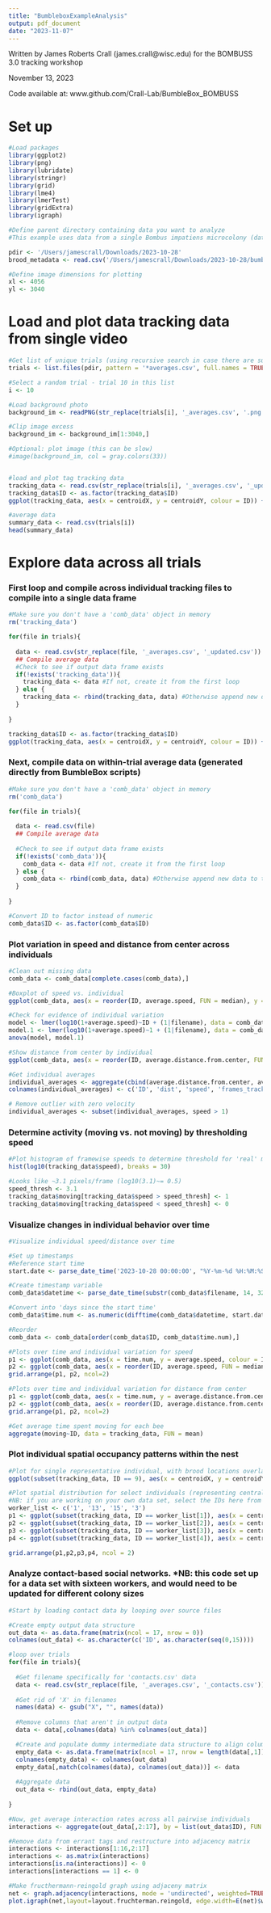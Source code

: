 ```yaml
---
title: "BumbleboxExampleAnalysis"
output: pdf_document
date: "2023-11-07"
---
```


Written by James Roberts Crall (james.crall@wisc.edu) for the BOMBUSS 3.0 tracking workshop

November 13, 2023

Code available at: www.github.com/Crall-Lab/BumbleBox_BOMBUSS

# Set up
```r
#Load packages
library(ggplot2)
library(png)
library(lubridate)
library(stringr)
library(grid)
library(lme4)
library(lmerTest)
library(gridExtra)
library(igraph)

#Define parent directory containing data you want to analyze
#This example uses data from a single Bombus impatiens microcolony (data will be provided to workshop participants)

pdir <- '/Users/jamescrall/Downloads/2023-10-28'
brood_metadata <- read.csv('/Users/jamescrall/Downloads/2023-10-28/bumblebox-01-10-28-nest_image.csv')

#Define image dimensions for plotting
xl <- 4056
yl <- 3040
```

# Load and plot data tracking data from single video
```r

#Get list of unique trials (using recursive search in case there are subfolders)
trials <- list.files(pdir, pattern = '*averages.csv', full.names = TRUE, recursive = TRUE)

#Select a random trial - trial 10 in this list
i <- 10

#Load background photo
background_im <- readPNG(str_replace(trials[i], '_averages.csv', '.png'))

#Clip image excess
background_im <- background_im[1:3040,]

#Optional: plot image (this can be slow)
#image(background_im, col = gray.colors(33))


#load and plot tag tracking data
tracking_data <- read.csv(str_replace(trials[i], '_averages.csv', '_updated.csv'))
tracking_data$ID <- as.factor(tracking_data$ID)
ggplot(tracking_data, aes(x = centroidX, y = centroidY, colour = ID)) + geom_point()+xlim(c(0,xl)) + ylim(c(0,yl))

#average data
summary_data <- read.csv(trials[i])
head(summary_data)
```



# Explore data across all trials

### First loop and compile across individual tracking files to compile into a single data frame
```r
#Make sure you don't have a 'comb_data' object in memory
rm('tracking_data')

for(file in trials){
  
  data <- read.csv(str_replace(file, '_averages.csv', '_updated.csv'))
  ## Compile average data
  #Check to see if output data frame exists
  if(!exists('tracking_data')){
    tracking_data <- data #If not, create it from the first loop
  } else {
    tracking_data <- rbind(tracking_data, data) #Otherwise append new data to the end
  }
  
}

tracking_data$ID <- as.factor(tracking_data$ID)
ggplot(tracking_data, aes(x = centroidX, y = centroidY, colour = ID)) + geom_point(alpha = 0.3, cex = 0.4)+xlim(c(0,xl)) + ylim(c(0,yl))

```
### Next, compile data on within-trial average data (generated directly from BumbleBox scripts)
```r

#Make sure you don't have a 'comb_data' object in memory
rm('comb_data')

for(file in trials){
  
  data <- read.csv(file)
  ## Compile average data
  
  #Check to see if output data frame exists
  if(!exists('comb_data')){
    comb_data <- data #If not, create it from the first loop
  } else {
    comb_data <- rbind(comb_data, data) #Otherwise append new data to the end
  }
  
}

#Convert ID to factor instead of numeric
comb_data$ID <- as.factor(comb_data$ID)
```

### Plot variation in speed and distance from center across individuals
```r

#Clean out missing data
comb_data <- comb_data[complete.cases(comb_data),]

#Boxplot of speed vs. individual
ggplot(comb_data, aes(x = reorder(ID, average.speed, FUN = median), y = log10(average.speed)))+geom_boxplot()

#Check for evidence of individual variation
model <- lmer(log10(1+average.speed)~ID + (1|filename), data = comb_data)
model.1 <- lmer(log10(1+average.speed)~1 + (1|filename), data = comb_data)
anova(model, model.1)

#Show distance from center by individual
ggplot(comb_data, aes(x = reorder(ID, average.distance.from.center, FUN = median), y = average.distance.from.center))+geom_boxplot()

#Get individual averages
individual_averages <- aggregate(cbind(average.distance.from.center, average.speed, frames.tracked.in.video)~ID, data = comb_data, FUN = median)
colnames(individual_averages) <- c('ID', 'dist', 'speed', 'frames_tracked')

# Remove outlier with zero velocity
individual_averages <- subset(individual_averages, speed > 1)

```
### Determine activity (moving vs. not moving) by thresholding speed
```r
#Plot histogram of framewise speeds to determine threshold for 'real' movement
hist(log10(tracking_data$speed), breaks = 30)

#Looks like ~3.1 pixels/frame (log10(3.1)~= 0.5)
speed_thresh <- 3.1
tracking_data$moving[tracking_data$speed > speed_thresh] <- 1
tracking_data$moving[tracking_data$speed < speed_thresh] <- 0

```

### Visualize changes in individual behavior over time
```r
#Visualize individual speed/distance over time

#Set up timestamps
#Reference start time
start.date <- parse_date_time('2023-10-28 00:00:00', "%Y-%m-%d %H:%M:%S")

#Create timestamp variable
comb_data$datetime <- parse_date_time(substr(comb_data$filename, 14, 32), "%Y-%m-%d_%H-%M-%S")

#Convert into 'days since the start time'
comb_data$time.num <- as.numeric(difftime(comb_data$datetime, start.date, units = 'days'))

#Reorder
comb_data <- comb_data[order(comb_data$ID, comb_data$time.num),]

#Plots over time and individual variation for speed
p1 <- ggplot(comb_data, aes(x = time.num, y = average.speed, colour = ID)) + geom_point(alpha = 0.3, cex = 0.4)+geom_line(alpha = 0.3)
p2 <- ggplot(comb_data, aes(x = reorder(ID, average.speed, FUN = median), y = average.speed, colour = ID))+geom_boxplot()
grid.arrange(p1, p2, ncol=2)

#Plots over time and individual variation for distance from center
p1 <- ggplot(comb_data, aes(x = time.num, y = average.distance.from.center, colour = ID)) + geom_point(alpha = 0.3, cex = 0.4)+geom_line(alpha = 0.3)
p2 <- ggplot(comb_data, aes(x = reorder(ID, average.distance.from.center, FUN = median), y = average.distance.from.center, colour = ID))+geom_boxplot()
grid.arrange(p1, p2, ncol=2)

#Get average time spent moving for each bee
aggregate(moving~ID, data = tracking_data, FUN = mean)
```

### Plot individual spatial occupancy patterns within the nest
```r
#Plot for single representative individual, with brood locations overlaid
ggplot(subset(tracking_data, ID == 9), aes(x = centroidX, y = centroidY)) + geom_density_2d_filled()+ggtitle('worker 9')+geom_point(data=brood_metadata, aes(x = x, y = y, colour = label))

#Plot spatial distribution for select individuals (representing centrality range)
#NB: if you are working on your own data set, select the IDs here from your own taglist
worker_list <- c('1', '13', '15', '3')
p1 <- ggplot(subset(tracking_data, ID == worker_list[1]), aes(x = centroidX, y = centroidY)) + geom_density_2d_filled(show.legend = FALSE)+ggtitle(paste('worker', worker_list[1], sep = " "))+geom_point(data=brood_metadata, aes(x = x, y = y, colour = label, alpha = 0.7), show.legend = FALSE)
p2 <- ggplot(subset(tracking_data, ID == worker_list[2]), aes(x = centroidX, y = centroidY)) + geom_density_2d_filled(show.legend = FALSE)+ggtitle(paste('worker', worker_list[2], sep = " "))+geom_point(data=brood_metadata, aes(x = x, y = y, colour = label, alpha = 0.7), show.legend = FALSE)
p3 <- ggplot(subset(tracking_data, ID == worker_list[3]), aes(x = centroidX, y = centroidY)) + geom_density_2d_filled(show.legend = FALSE)+ggtitle(paste('worker', worker_list[3], sep = " "))+geom_point(data=brood_metadata, aes(x = x, y = y, colour = label, alpha = 0.7), show.legend = FALSE)
p4 <- ggplot(subset(tracking_data, ID == worker_list[4]), aes(x = centroidX, y = centroidY)) + geom_density_2d_filled(show.legend = FALSE)+ggtitle(paste('worker', worker_list[4], sep = " "))+geom_point(data=brood_metadata, aes(x = x, y = y, colour = label, alpha = 0.7), show.legend = FALSE)

grid.arrange(p1,p2,p3,p4, ncol = 2)
```


### Analyze contact-based social networks. *NB: this code set up for a data set with sixteen workers, and would need to be updated for different colony sizes
```r

#Start by loading contact data by looping over source files

#Create empty output data structure
out_data <- as.data.frame(matrix(ncol = 17, nrow = 0))
colnames(out_data) <- as.character(c('ID', as.character(seq(0,15))))

#loop over trials
for(file in trials){
  
  #Get filename specifically for 'contacts.csv' data
  data <- read.csv(str_replace(file, '_averages.csv', '_contacts.csv'))
  
  #Get rid of 'X' in filenames
  names(data) <- gsub("X", "", names(data))
  
  #Remove columns that aren't in output data
  data <- data[,colnames(data) %in% colnames(out_data)]

  #Create and populate dummy intermediate data structure to align columns with output
  empty_data <- as.data.frame(matrix(ncol = 17, nrow = length(data[,1])))
  colnames(empty_data) <- colnames(out_data)
  empty_data[,match(colnames(data), colnames(out_data))] <- data
  
  #Aggregate data
  out_data <- rbind(out_data, empty_data)
  
}

#Now, get average interaction rates across all pairwise individuals
interactions <- aggregate(out_data[,2:17], by = list(out_data$ID), FUN = mean, na.rm = TRUE)

#Remove data from errant tags and restructure into adjacency matrix
interactions <- interactions[1:16,2:17]
interactions <- as.matrix(interactions)
interactions[is.na(interactions)] <- 0
interactions[interactions == 1] <- 0

#Make fructhermann-reingold graph using adjaceny matrix
net <- graph.adjacency(interactions, mode = 'undirected', weighted=TRUE, diag=FALSE)
plot.igraph(net,layout=layout.fruchterman.reingold, edge.width=E(net)$weight*50, vertex.size = 20)

```